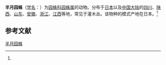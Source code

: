 {{Speciesbox
| name = 半月园蛛
| status = 
| status_system = 
| image = 
| genus = Araneus
| species = semilunaris
| authority = (Karsch, 1879)<ref name='id13543'>{{cite web| url =http://www.bioinfo.cn/db05/BjdwSpecies.php?action=view&id=13543| title =半月园蛛| work =《中国动物物种编目数据库》| publisher =中国科学院微生物研究所| author =中国科学院动物研究所| accessdate =2009-04-28| deadurl =yes| archiveurl =https://web.archive.org/web/20160305004242/http://www.bioinfo.cn/db05/BjdwSpecies.php?action=view&id=13543| archivedate =2016-03-05}}</ref>
}}

'''半月园蛛'''（[[学名|学名]]：{{lang|la|''Araneus semilunaris''}}）为[[园蛛科|园蛛科]][[园蛛属|园蛛属]]的动物。分布于[[日本|日本]]以及[[中国大陆|中国大陆]]的[[四川|四川]]、[[陕西|陕西]]、[[山东|山东]]、[[安徽|安徽]]、[[浙江|浙江]]、[[江西|江西]]等地，常见于灌木丛。该物种的模式产地在日本。<ref name='id13543'/>

== 参考文献 ==
{{reflist}}

{{Wikispecies|Araneus semilunaris}}
{{Taxonbar|from=Q49604029}}

[[Category:园蛛属|半月园蛛]]


{{蜘蛛小作品}}